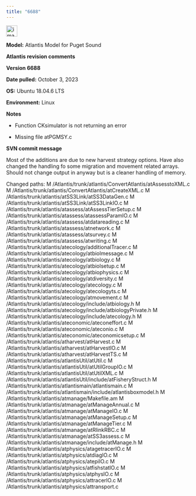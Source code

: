 ```yaml
---
title: "6688"
---
```


<img width="30" alt="image" src="https://user-images.githubusercontent.com/11339490/272713181-58a7442b-f4df-4987-9afe-cb4702236a8f.jpg">

**Model:** Atlantis Model for Puget Sound

**Atlantis revision comments**

**Version 6688**

**Date pulled:** October 3, 2023

**OS:** Ubuntu 18.04.6 LTS

**Environment:** Linux

**Notes**

-   Function CKsimulator is not returning an error

-   Missing file atPGMSY.c

**SVN commit message** 

Most of the additions are due to new harvest strategy options. Have also changed the handling fo some migration and movement related arrays. Should not change output in anyway but is a cleaner handling of memory.

Changed paths:
   M /Atlantis/trunk/atlantis/ConvertAtlantis/atAssesstoXML.c
   M /Atlantis/trunk/atlantis/ConvertAtlantis/atCreateXML.c
   M /Atlantis/trunk/atlantis/atSS3Link/atSS3DataGen.c
   M /Atlantis/trunk/atlantis/atSS3Link/atSS3LinkIO.c
   M /Atlantis/trunk/atlantis/atassess/atAssessTierSetup.c
   M /Atlantis/trunk/atlantis/atassess/atassessParamIO.c
   M /Atlantis/trunk/atlantis/atassess/atdatareading.c
   M /Atlantis/trunk/atlantis/atassess/atnetwork.c
   M /Atlantis/trunk/atlantis/atassess/atsurvey.c
   M /Atlantis/trunk/atlantis/atassess/atwriting.c
   M /Atlantis/trunk/atlantis/atecology/additionalTracer.c
   M /Atlantis/trunk/atlantis/atecology/atbiolmessage.c
   M /Atlantis/trunk/atlantis/atecology/atbiology.c
   M /Atlantis/trunk/atlantis/atecology/atbiolsetup.c
   M /Atlantis/trunk/atlantis/atecology/atbiophysics.c
   M /Atlantis/trunk/atlantis/atecology/atdiversity.c
   M /Atlantis/trunk/atlantis/atecology/atecology.c
   M /Atlantis/trunk/atlantis/atecology/atecologyts.c
   M /Atlantis/trunk/atlantis/atecology/atmovement.c
   M /Atlantis/trunk/atlantis/atecology/include/atbiology.h
   M /Atlantis/trunk/atlantis/atecology/include/atbiologyPrivate.h
   M /Atlantis/trunk/atlantis/atecology/include/atecology.h
   M /Atlantis/trunk/atlantis/ateconomic/ateconeffort.c
   M /Atlantis/trunk/atlantis/ateconomic/ateconio.c
   M /Atlantis/trunk/atlantis/ateconomic/ateconomicsetup.c
   M /Atlantis/trunk/atlantis/atharvest/atHarvest.c
   M /Atlantis/trunk/atlantis/atharvest/atHarvestIO.c
   M /Atlantis/trunk/atlantis/atharvest/atHarvestTS.c
   M /Atlantis/trunk/atlantis/atlantisUtil/atUtil.c
   M /Atlantis/trunk/atlantis/atlantisUtil/atUtilGroupIO.c
   M /Atlantis/trunk/atlantis/atlantisUtil/atUtilXML.c
   M /Atlantis/trunk/atlantis/atlantisUtil/include/atFisheryStruct.h
   M /Atlantis/trunk/atlantis/atlantismain/atlantismain.c
   M /Atlantis/trunk/atlantis/atlantismain/include/atlantisboxmodel.h
   M /Atlantis/trunk/atlantis/atmanage/Makefile.am
   M /Atlantis/trunk/atlantis/atmanage/atManageAnnual.c
   M /Atlantis/trunk/atlantis/atmanage/atManageIO.c
   M /Atlantis/trunk/atlantis/atmanage/atManageSetup.c
   M /Atlantis/trunk/atlantis/atmanage/atManageTier.c
   M /Atlantis/trunk/atlantis/atmanage/atRlinkRBC.c
   M /Atlantis/trunk/atlantis/atmanage/atSS3assess.c
   M /Atlantis/trunk/atlantis/atmanage/include/atManage.h
   M /Atlantis/trunk/atlantis/atphysics/atagetracerIO.c
   M /Atlantis/trunk/atlantis/atphysics/atdiagIO.c
   M /Atlantis/trunk/atlantis/atphysics/atepiIO.c
   M /Atlantis/trunk/atlantis/atphysics/atfishstatIO.c
   M /Atlantis/trunk/atlantis/atphysics/atphysIO.c
   M /Atlantis/trunk/atlantis/atphysics/attracerIO.c
   M /Atlantis/trunk/atlantis/atphysics/attransport.c

